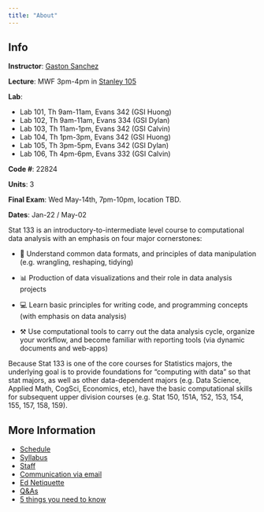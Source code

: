 ```yaml
---
title: "About"
---
```


::: {.callout-note title="Announcement"}
## Info
__Instructor__: <a href='https://www.gastonsanchez.com' target='_blank'>Gaston Sanchez</a>

__Lecture__: MWF 3pm-4pm in [Stanley 105](https://www.berkeley.edu/map/stanley-hall/)

__Lab__:

- Lab 101, Th 9am-11am, Evans 342 (GSI Huong)
- Lab 102, Th 9am-11am, Evans 334 (GSI Dylan)
- Lab 103, Th 11am-1pm, Evans 342 (GSI Calvin)
- Lab 104, Th 1pm-3pm, Evans 342 (GSI Huong)
- Lab 105, Th 3pm-5pm, Evans 342 (GSI Dylan)
- Lab 106, Th 4pm-6pm, Evans 332 (GSI Calvin)


__Code #__: 22824

__Units__: 3

__Final Exam__: Wed May-14th, 7pm-10pm, location TBD.

__Dates__: Jan-22 / May-02
:::


Stat 133 is an introductory-to-intermediate level course to computational data analysis with an emphasis on four major cornerstones:

- 🔢  Understand common data formats, and principles of data manipulation (e.g. wrangling, reshaping, tidying)

- 📊  Production of data visualizations and their role in data analysis projects

- 💻  Learn basic principles for writing code, and programming concepts (with emphasis on data analysis)

- ⚒️  Use computational tools to carry out the data analysis cycle, organize your workflow, and become familiar with reporting tools (via dynamic documents and web-apps)

Because Stat 133 is one of the core courses for Statistics majors, the underlying goal is to provide foundations for "computing with data" so that stat majors, as well as other data-dependent majors (e.g. Data Science, Applied Math, CogSci, Economics, etc), have the basic computational skills for subsequent upper division courses (e.g. Stat 150, 151A, 152, 153, 154, 155, 157, 158, 159).


## More Information

- [Schedule](.)
- [Syllabus](./syllabus.html)
- [Staff](./staff.html)
- [Communication via email](./email.html)
- [Ed Netiquette](./ed-netiquette.html)
- [Q&As](./faqs.html)
- [5 things you need to know](./five-things.html)

